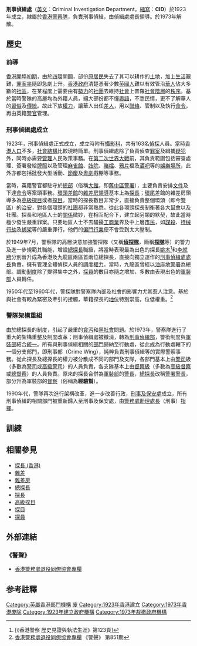 {{Refimprove |time=2011-09-23T15:19:20+00:00 }}
{{Pathnav|香港警務處|香港警務處架構|frame=1}}
{{Infobox law enforcement agency
|unit_name= 刑事偵緝處<br>{{lang|en|Criminal Investigation Department}}
|image=
|caption=
|country= {{HKG-1959}}
|type= 刑事偵緝
|branch= [[香港警察隊|香港警察隊]]
|dates= 1923年至1973年
|specialization= 刑事偵緝
|command_structure= [[香港警察隊|香港警察隊]]
|size= 
|garrison= 
|ceremonial_chief=
|nickname=
|motto= 
|colors= 
|march=
|mascot=
|battles= 
|current_commander= 
|notable_commanders=
|anniversaries=
|decorations=
|identification_symbol=
|identification_symbol_label=
}}

'''刑事偵緝處'''（[[英文|英文]]：'''C'''riminal '''I'''nvestigation '''D'''epartment，[[縮寫|縮寫]]：'''CID'''）於1923年成立，隸屬於[[香港警察隊|香港警察隊]]，負責刑事偵緝，由偵緝處處長領導。於1973年解散。

==歷史==
===前導===
[[香港開埠初期歷史|香港開埠初期]]，由於[[四環|四環]]開闢，部份[[原居民|原居民]]失去了其可以耕作的[[土地|土地]]，加上[[生活|生活]]艱難，[[罪案率|罪案率]]隨即急劇上升。[[香港殖民地時期#香港政府|香港政府]]清楚憑著少數[[英國人|英國人]]難以有效管治[[華人|華人]]佔大多數的[[華人社區|社區]]，在某程度上需要由有[[勢力|勢力]]的[[華人社團|社團]]去維持[[香港社會|社會]]上普羅[[社會階層|社會階層]]的[[秩序|秩序]]。基於當時警隊的高層均為外籍人員，絕大部份都不懂[[粵語|粵語]]，不悉民情，更不了解華人的[[習俗|習俗]]及[[傳統|傳統]]。故此下放[[權力|權力]]，讓華人出任[[差人|差人]]，用以[[聯絡|聯絡]]、管制以及執行[[命令|命令]]，再由英籍[[警官|警官]]管理。

===刑事偵緝處成立===
1923年，刑事偵緝處正式成立，成立時附有[[攝影科|攝影科]]，共有163名[[偵探|偵探]]人員。當時[[香港人口|香港人口]]不多，[[社會結構|社會結構]]比較現時簡單。刑事偵緝處除了負責偵查[[罪案|罪案]]及緝捕[[疑犯|疑犯]]外，同時亦需要[[管理|管理]]人民政策事務。在[[第二次世界大戰|第二次世界大戰]]前，其負責範圍包括審查處理、簽署發給[[牌照|牌照]]以及管理[[麻雀館|麻雀館]]、[[妓院|妓院]]、[[賭檔|賭檔]]、[[鴉片|鴉片]]檔及[[酒吧|酒吧]]等的[[娛樂場所|娛樂場所]]，此外亦都包括批發大型活動、[[節慶|節慶]]及[[粵劇|粵劇]]戲棚等事務。

當時，英籍警官都駐守於[[總部|總部]]（俗稱[[大館|大館]]，即[[舊中區警署|舊中區警署]]），主要負責安排[[文件|文件]]及下達[[命令|命令]]等案頭事務。[[環頭|環頭]][[差館|差館]]的[[雜差房|雜差房]][[領導|領導]]基本上為[[探長|探長]]；[[環尾|環尾]]差館的雜差房領導多為[[高級探目|高級探目]]或者[[探目|探目]]。當時的探長數目非常少，直接負責整個環頭（即今[[警區|警區]]）的[[治安|治安]]，對各個環頭的[[社團|社團]]都非常熟悉。從此各環頭探長制衡著各大[[幫會|幫會]]以及社團。探長和地區人士的[[關係|關係]]微妙，在相互配合下，建立起另類的默契，故此當時極少發生嚴重罪案。只要地區人士不去騷擾[[工商業|工商業]]界及中上層[[市民|市民]]，如[[謀殺|謀殺]]、[[持械行劫|持械行劫]]及[[綁架|綁架]]等的嚴重罪行，他們的[[偏門行業|偏門行業]]便不會受到太大壓制。

於1949年7月，警察隊的高層決意加強警探隊（又稱'''[[偵探隊|偵探隊]]'''，簡稱'''[[探隊|探隊]]'''等）的警力及進一步規範其職能，增設[[總探長|總探長]]職級，將當時表現最為出色的探長[[姚木|姚木]]<ref>[《香港警察 歷史見證與執法生涯》第123頁]</ref>和[[李就勝|李就勝]]分別晉升成為香港及九龍區兩區首兩位總探長，直接向獨立運作的[[刑事偵緝處處長|刑事偵緝處處長]]負責，擁有管理全體偵探人員的調度[[權力|權力]]。當時，九龍區曾經以[[油麻地警署|油麻地警署]]為總部。調動[[制度|制度]]除了變得集中之外，[[探員|探員]]的數目亦隨之增加，多數由表現出色的[[軍裝部|軍裝部]]人員轉任。

1950年代至1960年代，警探隊對警察隊內部及社會的影響力尤其惹人注意。基於與社會有較為緊密及牽引的接觸，華籍探長的[[地位|地位]]特別崇高，位低權重。<ref>[http://www.police.gov.hk/offbeat/851/chi/h14.htm 香港警務處退役同僚協會專欄] {{Wayback|url=http://www.police.gov.hk/offbeat/851/chi/h14.htm |date=20191005162727 }} 《警聲》 第851期</ref>

===警隊架構重組===
由於總探長的制度，引起了嚴重的[[貪污|貪污]]和[[黑社會|黑社會]]問題。於1973年，警察隊進行了重大的架構重整及制度改革；刑事偵緝處被撤消，轉為[[刑事偵緝部|刑事偵緝部]]，警銜制度與[[軍裝部|軍裝部]]結合[[統一|統一]]。所有與刑事偵緝相關的[[香港警務處架構|部門]]歸納至行動處，從此成為行動處轄下的一個分支部門，即刑事部（Crime Wing），純粹負責刑事偵緝等的實際警察事務。從此探長及總探長的權力被分散成不同的部門及支隊，各部門基本上由[[警司|警司]]級（多數為[[警司|警司]]或[[高級警司|高級警司]]）的人員負責，各支隊基本上由[[督察級|督察級]]（多數為[[高級督察|高級督察]]或[[總督察|總督察]]）的人員負責。原來的探長合併為[[軍裝部|軍裝部]]的[[警長|警長]]，[[總探長|總探長]]改稱[[警署警長|警署警長]]，部分升為軍裝部的[[督察|督察]]（俗稱為'''經驗幫'''）。

1990年代，警隊再次進行架構改革，進一步改善行政，[[刑事及保安處|刑事及保安處]]成立，所有刑事偵緝的相關部門被重新歸入至刑事及保安處，由[[警務處助理處長|警務處助理處長]]（刑事）[[指揮|指揮]]。

==訓練==
{{Main|偵緝訓練學校}}

==相關參見==
*[[探長_(香港)|探長 (香港)]]
*[[雜差|雜差]]
*[[雜差房|雜差房]]
*[[總探長|總探長]]
*[[探長|探長]]
*[[高級探目|高級探目]]
*[[探目|探目]]
*[[探員|探員]]

==外部連結==
===《警聲》===
*[http://www.police.gov.hk/offbeat/830/chi/s02.htm 香港警務處退役同僚協會專欄]{{Wayback|url=http://www.police.gov.hk/offbeat/830/chi/s02.htm |date=20131213195359 }}

==参考註釋==
{{reflist}}
<div class="references-2column">
</div>

{{香港警務處架構}}

[[Category:英屬香港部門機構|Category:英屬香港部門機構]]
[[Category:香港警務處部門機構|废]]
[[Category:1923年香港建立|Category:1923年香港建立]]
[[Category:1973年香港废除|Category:1973年香港废除]]
[[Category:1923年建立政府機構|Category:1923年建立政府機構]]
[[Category:1973年裁撤政府機構|Category:1973年裁撤政府機構]]